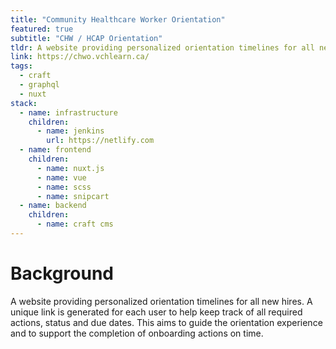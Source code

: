 ```yaml
---
title: "Community Healthcare Worker Orientation"
featured: true
subtitle: "CHW / HCAP Orientation"
tldr: A web­site pro­vid­ing per­son­al­ized ori­en­ta­tion time­lines for all new hires. A unique link is gen­er­at­ed for each user to help keep track of all required actions, sta­tus and due dates. This aims to guide the ori­en­ta­tion expe­ri­ence and to sup­port the com­ple­tion of onboard­ing actions on time.
link: https://chwo.vchlearn.ca/
tags:
  - craft
  - graphql
  - nuxt
stack:
  - name: infrastructure
    children:
      - name: jenkins
        url: https://netlify.com
  - name: frontend
    children:
      - name: nuxt.js
      - name: vue
      - name: scss
      - name: snipcart
  - name: backend
    children:
      - name: craft cms
---
```


# Background

A web­site pro­vid­ing per­son­al­ized ori­en­ta­tion time­lines for all new hires. A unique link is gen­er­at­ed for each user to help keep track of all required actions, sta­tus and due dates. This aims to guide the ori­en­ta­tion expe­ri­ence and to sup­port the com­ple­tion of onboard­ing actions on time.
